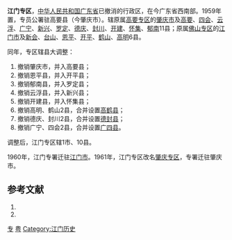 {{no footnotes|time=2015-07-10T15:15:07+00:00}}
{{citation style|time=2015-07-10T15:14:43+00:00}}
'''江门专区'''，[[中华人民共和国|中华人民共和国]][[广东省|广东省]]已撤消的行政区，在今广东省西南部。1959年置，专员公署驻高要县（今肇庆市）。辖原属[[高要专区|高要专区]]的[[肇庆市|肇庆市]]及[[高要县|高要]]、[[四会县|四会]]、[[云浮县|云浮]]、[[广宁县|广宁]]、[[新兴县|新兴]]、[[罗定县|罗定]]、[[德庆县|德庆]]、[[封川县|封川]]、[[开建县|开建]]、[[怀集县|怀集]]、[[郁南县|郁南]]11县；原属[[佛山专区|佛山专区]]的[[江门市|江门市]]及[[新会县|新会]]、[[台山县|台山]]、[[恩平县|恩平]]、[[开平县|开平]]、[[鹤山县|鹤山]]、[[高明县|高明]]6县。

同年，专区辖县大调整：
#撤销肇庆市，并入高要县；
#撤销恩平县，并入开平县；
#撤销郁南县，并入罗定县；
#撤销云浮县，并入新兴县；
#撤销开建县，并入怀集县；
#撤销高明、鹤山2县，合并设置[[高鹤县|高鹤县]]；
#撤销德庆、封川2县，合并设置[[德封县|德封县]]；
#撤销广宁、四会2县，合并设置[[广四县|广四县]]。

调整后，江门专区辖1市、10县。

1960年，江门专署迁驻[[江门市|江门市]]。1961年，江门专区改名[[肇庆专区|肇庆专区]]，专署迁驻肇庆市。

== 参考文献 ==
# {{Cite book | author = 戴均良等 | title = 《中国古今地名大词典》 | location = 上海 | publisher = 上海辞书出版社 | date = 2005 | language = zh-hans }}
# {{Cite book | author = 史为乐 | title = 《中华人民共和国政区沿革（1949-2002）》 | location = 北京 | publisher = 人民出版社 | date = 2006 | language = zh-hans }}

{{广东省历史二级政区}}

[[Category:广东省已撤消的行政区|专]]
[[Category:专区|粤]]
[[Category:江门历史|Category:江门历史]]